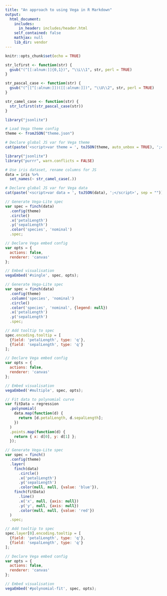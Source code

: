 ```yaml
---
title: "An approach to using Vega in R Markdown"
output:
  html_document:
    includes:
      in_header: includes/header.html
    self_contained: false
    mathjax: null
    lib_dir: vendor
---
```


```r
knitr::opts_chunk$set(echo = TRUE)

str_lcfirst <- function(str) {
  gsub("(^[[:alnum:]]{0,1})", "\\L\\1", str, perl = TRUE)
}

str_pascal_case <- function(str) {
  gsub("(^|[^[:alnum:]])([[:alnum:]])", "\\U\\2", str, perl = TRUE)
}

str_camel_case <- function(str) {
  str_lcfirst(str_pascal_case(str))
}
```

```r
library("jsonlite")

# Load Vega theme config
theme <- fromJSON("theme.json")

# Declare global JS var for Vega theme
cat(paste('<script>var theme = ', toJSON(theme, auto_unbox = TRUE), ';</script>', sep = ""))
```

```r
library("jsonlite")
library("purrr", warn.conflicts = FALSE)

# Use iris dataset, rename columns for JS
data = iris %>%
  set_names(~ str_camel_case(.))

# Declare global JS var for Vega data
cat(paste('<script>var data = ', toJSON(data), ';</script>', sep = ""))
```

<div id="single"></div>

```js
// Generate Vega-Lite spec
var spec = finch(data)
  .config(theme)
  .circle()
  .x('petalLength')
  .y('sepalLength')
  .color('species', 'nominal')
  .spec;

// Declare Vega embed config
var opts = {
  actions: false,
  renderer: 'canvas'
};

// Embed visualisation
vegaEmbed('#single', spec, opts);
```

<div id="multiple"></div>

```js
// Generate Vega-Lite spec
var spec = finch(data)
  .config(theme)
  .column('species', 'nominal')
  .circle()
  .color('species', 'nominal', {legend: null})
  .x('petalLength')
  .y('sepalLength')
  .spec;

// Add tooltip to spec
spec.encoding.tooltip = [
  {field: 'petalLength', type: 'q'},
  {field: 'sepalLength', type: 'q'}
];

// Declare Vega embed config
var opts = {
  actions: false,
  renderer: 'canvas'
};

// Embed visualisation
vegaEmbed('#multiple', spec, opts);
```

<div id="polynomial-fit"></div>

```js
// Fit data to polynomial curve
var fitData = regression
  .polynomial(
    data.map(function(d) {
      return [d.petalLength, d.sepalLength];
    })
  )
  .points.map(function(d) {
    return { x: d[0], y: d[1] };
  });

// Generate Vega-Lite spec
var spec = finch()
  .config(theme)
  .layer(
    finch(data)
      .circle()
      .x('petalLength')
      .y('sepalLength')
      .color(null, null, {value: 'blue'}),
    finch(fitData)
      .line()
      .x('x', null, {axis: null})
      .y('y', null, {axis: null})
      .color(null, null, {value: 'red'})
  )
  .spec;

// Add tooltip to spec
spec.layer[0].encoding.tooltip = [
  {field: 'petalLength', type: 'q'},
  {field: 'sepalLength', type: 'q'}
];

// Declare Vega embed config
var opts = {
  actions: false,
  renderer: 'canvas'
};

// Embed visualisation
vegaEmbed('#polynomial-fit', spec, opts);
```
